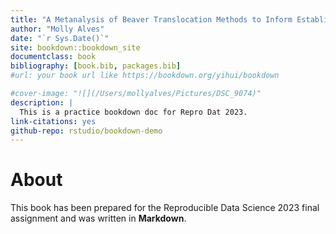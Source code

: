 ```yaml
--- 
title: "A Metanalysis of Beaver Translocation Methods to Inform Establishment Success and Beaver Management Policy"
author: "Molly Alves"
date: "`r Sys.Date()`"
site: bookdown::bookdown_site
documentclass: book
bibliography: [book.bib, packages.bib]
#url: your book url like https://bookdown.org/yihui/bookdown

#cover-image: "![](/Users/mollyalves/Pictures/DSC_9074)"
description: |
  This is a practice bookdown doc for Repro Dat 2023.
link-citations: yes
github-repo: rstudio/bookdown-demo
---
```


# About

This book has been prepared for the Reproducible Data Science 2023 final assignment and was written in **Markdown**.